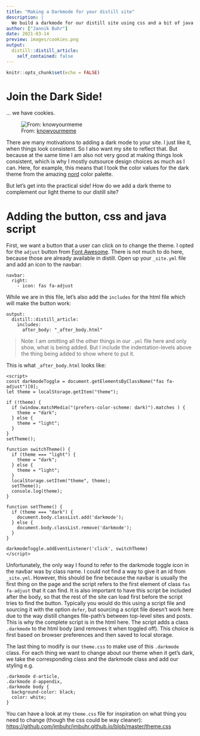 ```yaml
---
title: "Making a Darkmode for your distill site"
description: |
  We build a darkmode for our distill site using css and a bit of java script.
author: ["Jannik Buhr"]
date: 2021-03-14
preview: images/cookies.png
output:
  distill::distill_article:
    self_contained: false
---
```


```r
knitr::opts_chunk$set(echo = FALSE)
```

# Join the Dark Side!

... we have cookies.

![From: [knowyourmeme](https://knowyourmeme.com/photos/954929-come-to-the-dark-side)](images/cookies.png){.external}

There are many motivations to adding a dark mode to your site.
I just like it, when things look consistent.
So I also want my site to reflect that.
But because at the same time I am also not very good at making things look consistent, which is why I mostly outsource design choices as much as I can.
Here, for example, this means that I took the color values for the dark theme from the amazing [nord](https://www.nordtheme.com/) color palette.

But let's get into the practical side!
How do we add a dark theme to complement our light theme to our distill site?

# Adding the button, css and java script

First, we want a button that a user can click on to change the theme.
I opted for the `adjust` button from [Font Awesome](https://fontawesome.com/).
There is not much to do here, because those are already available in distill.
Open up your `_site.yml` file and add an icon to the navbar:

```
navbar:
  right:
    - icon: fas fa-adjust
```

While we are in this file, let's also add the `includes` for the html file which will make the button work:

```
output:
  distill::distill_article:
    includes:
      after_body: "_after_body.html"
```

> Note: I am omitting all the other things in our `.yml` file here and only show, what is being added.
> But I include the indentation-levels above the thing being added to show where to put it.

This is what `_after_body.html` looks like:

```
<script>
const darkmodeToggle = document.getElementsByClassName("fas fa-adjust")[0];
let theme = localStorage.getItem("theme");

if (!theme) {
  if (window.matchMedia("(prefers-color-scheme: dark)").matches ) {
    theme = "dark";
  } else {
    theme = "light";
  }
}
setTheme();

function switchTheme() {
  if (theme === "light") {
    theme = "dark";
  } else {
    theme = "light";
  }
  localStorage.setItem("theme", theme);
  setTheme();
  console.log(theme);
}

function setTheme() {
  if (theme === "dark") {
    document.body.classList.add('darkmode');
  } else {
    document.body.classList.remove('darkmode');
  }
}

darkmodeToggle.addEventListener('click', switchTheme)
</script>
```

Unfortunately, the only way I found to refer to the darkmode toggle icon in the navbar was by class name.
I could not find a way to give it an id from `_site.yml`.
However, this should be fine because the navbar is usually the first thing on the page and the script refers to the first element of class `fas fa-adjust` that it can find.
It is also important to have this script be included after the body, so that the rest of the site can load first before the script tries to find the button.
Typically you would do this using a script file and sourcing it with the option `defer`, but sourcing a script file doesn't work here due to the way distill changes file-path's between top-level sites and posts.
This is why the complete script is in the html here.
The script adds a class `.darkmode` to the html body (and removes it when toggled off).
This choice is first based on browser preferences and then saved to local storage.

The last thing to modify is our `theme.css` to make use of this `.darkmode` class.
For each thing we want to change about our theme when it get's dark, we take the corresponding class and the darkmode class and add our styling e.g.

```
.darkmode d-article,
.darkmode d-appendix,
.darkmode body {
  background-color: black;
  color: white;
}
```

You can have a look at my `theme.css` file for inspiration on what thing you need to change (though the css could be way cleaner): <https://github.com/jmbuhr/jmbuhr.github.io/blob/master/theme.css>

